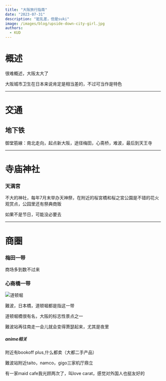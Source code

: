 ```yaml
---
title: "大阪旅行指南"
date: "2023-07-31"
description: "脏乱差，但是suki"
image: /images/blog/upside-down-city-girl.jpg
authors:
  - KUD
---
```


# 概述
很难概述，大阪太大了

大阪城市卫生在日本来说肯定是相当差的，不过可当作是特色

---

# 交通
## 地下铁
御堂筋線：南北走向，起点新大阪，途径梅田，心斋桥，难波，最后到天王寺

---
# 寺庙神社
### 天満宮
不大的神社，每年7月末举办天神祭，在附近的桜宮橋和桜之宮公園是不错的花火观赏点，公园里还有祭典商贩

如果不是节日，可能没必要去

---

# 商圈

### 梅田一带
商场多到数不过来

### 心斋橋一带
![道顿堀](/images/blog/osaka-dao-dun-ku-bashi.jpg)

難波，日本橋，道顿堀都是指这一带

道顿堀橋很有名，大阪的标志性景点之一

難波站再往南走一会儿就会变得萧瑟起来，尤其是夜里

##### anime相关
附近有bookoff plus,什么都卖（大都二手产品）

難波站附近taito，namco，gigo三家机厅鼎立

有一家maid cafe我光顾两次了，叫love carat，感觉对外国人也挺友好的
